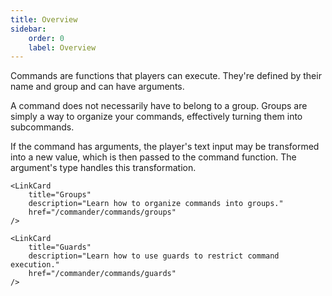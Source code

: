 ```yaml
---
title: Overview
sidebar:
    order: 0
    label: Overview
---
```



Commands are functions that players can execute.
They're defined by their name and group and can have arguments.

A command does not necessarily have to belong to a group.
Groups are simply a way to organize your commands, effectively
turning them into subcommands.

If the command has arguments, the player's text input may be transformed into
a new value, which is then passed to the command function.
The argument's type handles this transformation.

<CardGrid>
    <LinkCard
        title="Defining commands"
        description="Learn how to define commands."
        href="/commander/commands/defining-commands"
    />


    <LinkCard
        title="Groups"
        description="Learn how to organize commands into groups."
        href="/commander/commands/groups"
    />

    <LinkCard
        title="Guards"
        description="Learn how to use guards to restrict command execution."
        href="/commander/commands/guards"
    />
</CardGrid>